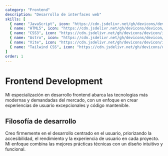 ```yaml
---
category: "Frontend"
description: "Desarrollo de interfaces web"
skills: [
  { name: "JavaScript", icon: "https://cdn.jsdelivr.net/gh/devicons/devicon/icons/javascript/javascript-plain.svg", iconType: "url" },
  { name: "HTML5", icon: "https://cdn.jsdelivr.net/gh/devicons/devicon/icons/html5/html5-original.svg", iconType: "url" },
  { name: "CSS3", icon: "https://cdn.jsdelivr.net/gh/devicons/devicon/icons/css3/css3-original.svg", iconType: "url" },
  { name: "Astro", icon: "https://cdn.jsdelivr.net/gh/devicons/devicon/icons/astro/astro-original.svg", iconType: "url" },
  { name: "Vite", icon: "https://cdn.jsdelivr.net/gh/devicons/devicon/icons/vitejs/vitejs-original.svg", iconType: "url" },
  { name: "Tailwind CSS", icon: "https://cdn.jsdelivr.net/gh/devicons/devicon/icons/tailwindcss/tailwindcss-original.svg", iconType: "url" },
]
order: 1
---
```


# Frontend Development

Mi especialización en desarrollo frontend abarca las tecnologías más modernas y demandadas del mercado, con un enfoque en crear experiencias de usuario excepcionales y código mantenible.

## Filosofía de desarrollo

Creo firmemente en el desarrollo centrado en el usuario, priorizando la accesibilidad, el rendimiento y la experiencia de usuario en cada proyecto. Mi enfoque combina las mejores prácticas técnicas con un diseño intuitivo y funcional.
